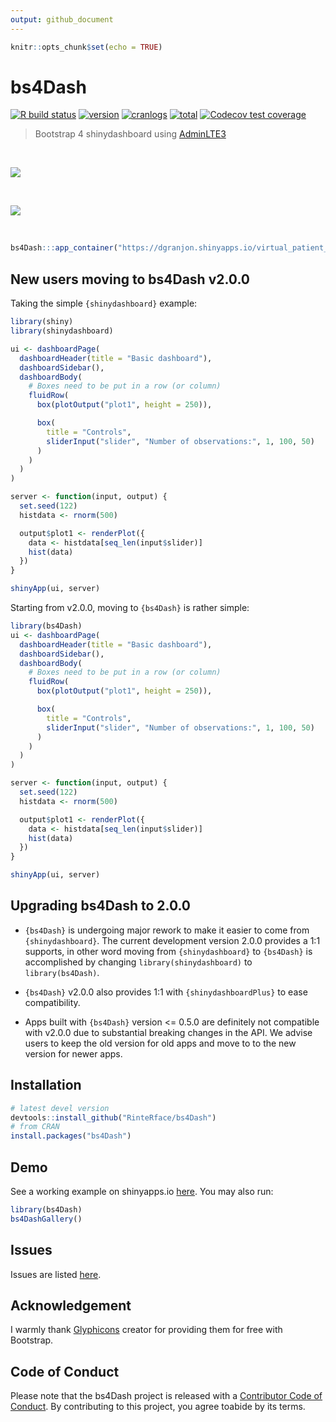 ```yaml
---
output: github_document
---
```


```r
knitr::opts_chunk$set(echo = TRUE)
```

# bs4Dash 

[![R build status](https://github.com/RinteRface/bs4Dash/workflows/R-CMD-check/badge.svg)](https://github.com/RinteRface/bs4Dash/actions)
[![version](https://www.r-pkg.org/badges/version/bs4Dash)](https://CRAN.R-project.org/package=bs4Dash)
[![cranlogs](https://cranlogs.r-pkg.org/badges/bs4Dash)](https://CRAN.R-project.org/package=bs4Dash)
[![total](https://cranlogs.r-pkg.org/badges/grand-total/bs4Dash)](https://www.rpackages.io/package/bs4Dash)
[![Codecov test coverage](https://codecov.io/gh/RinteRface/bs4Dash/branch/master/graph/badge.svg)](https://codecov.io/gh/RinteRface/bs4Dash?branch=master)

<link rel="stylesheet" href="https://cdn.jsdelivr.net/npm/marvel-devices.css@1.0.0/assets/devices.min.css" type="text/css" />

> Bootstrap 4 shinydashboard using [AdminLTE3](https://github.com/ColorlibHQ/AdminLTE)

<br>

<div class="card">
<a href="https://dgranjon.shinyapps.io/virtual_patient_v2/" target="_blank"><img src="https://community.rstudio.com/uploads/default/original/2X/e/eb1013fd09ccf10cbe13da3f0168eebfcb0eba75.gif"></a>
</div>

<br>

<div class="card">
<a href="https://analytichealth.co.uk/pharmly-portal/" target="_blank"><img src="https://analytichealth.co.uk/wp-content/uploads/2021/10/PA-bs4Dash.gif"></a>
</div>

<br>

```r
bs4Dash:::app_container("https://dgranjon.shinyapps.io/virtual_patient_v2/", deps = TRUE)
```

## New users moving to bs4Dash v2.0.0

Taking the simple `{shinydashboard}` example:

```r
library(shiny)
library(shinydashboard)

ui <- dashboardPage(
  dashboardHeader(title = "Basic dashboard"),
  dashboardSidebar(),
  dashboardBody(
    # Boxes need to be put in a row (or column)
    fluidRow(
      box(plotOutput("plot1", height = 250)),

      box(
        title = "Controls",
        sliderInput("slider", "Number of observations:", 1, 100, 50)
      )
    )
  )
)

server <- function(input, output) {
  set.seed(122)
  histdata <- rnorm(500)

  output$plot1 <- renderPlot({
    data <- histdata[seq_len(input$slider)]
    hist(data)
  })
}

shinyApp(ui, server)
```

Starting from v2.0.0, moving to `{bs4Dash}` is rather simple:

```r
library(bs4Dash)
ui <- dashboardPage(
  dashboardHeader(title = "Basic dashboard"),
  dashboardSidebar(),
  dashboardBody(
    # Boxes need to be put in a row (or column)
    fluidRow(
      box(plotOutput("plot1", height = 250)),

      box(
        title = "Controls",
        sliderInput("slider", "Number of observations:", 1, 100, 50)
      )
    )
  )
)

server <- function(input, output) {
  set.seed(122)
  histdata <- rnorm(500)

  output$plot1 <- renderPlot({
    data <- histdata[seq_len(input$slider)]
    hist(data)
  })
}

shinyApp(ui, server)
```


## Upgrading bs4Dash to 2.0.0
- `{bs4Dash}` is undergoing major rework to make it easier to come from `{shinydashboard}`. The current development version 2.0.0 provides a 1:1 supports, in other word moving from `{shinydashboard}` to `{bs4Dash}` is accomplished by changing `library(shinydashboard)` to `library(bs4Dash)`. 

- `{bs4Dash}` v2.0.0 also provides 1:1 with `{shinydashboardPlus}` to ease compatibility.

- Apps built with `{bs4Dash}` version <= 0.5.0 are definitely not compatible with v2.0.0 due to substantial breaking changes in the API. We advise users to keep the old version for old apps and move to to the new version for newer apps.

## Installation

```r
# latest devel version
devtools::install_github("RinteRface/bs4Dash")
# from CRAN
install.packages("bs4Dash")
```

## Demo
See a working example on shinyapps.io [here](https://dgranjon.shinyapps.io/bs4DashDemo/).
You may also run:

```r
library(bs4Dash)
bs4DashGallery()
```

## Issues

Issues are listed [here](https://github.com/RinteRface/bs4Dash/issues). 


## Acknowledgement

I warmly thank [Glyphicons](https://www.glyphicons.com) creator for providing them for free with Bootstrap. 

## Code of Conduct
  
Please note that the bs4Dash project is released with a [Contributor Code of Conduct](https:/contributor-covenant.org/version/2/0/CODE_OF_CONDUCT.html). By contributing to this project, you agree toabide by its terms.
